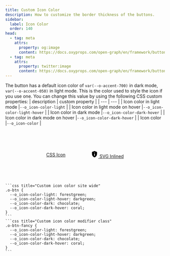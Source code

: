 ```yaml
---
title: Custom Icon Color
description: How to customize the border thickness of the buttons.
sidebar:
  label: Icon Color
  order: 140
head:
  - tag: meta
    attrs:
      property: og:image
      content: https://docs.oxyprops.com/open-graph/en/framework/buttons/custom-icon-color.png
  - tag: meta
    attrs:
      property: twitter:image
      content: https://docs.oxyprops.com/open-graph/en/framework/buttons/custom-icon-color.png
---
```



The button has a default icon color of `var(--o-accent-700)` in dark mode, `var(--o-accent-050)` in light mode. This is the color used to style the icon if you use one. You can change this value by using the following CSS custom properties:
| description | custom property |
| --- | --- |
| Icon color in light mode |<ClipboardCopy value="--o_icon-color-light:">`--o_icon-color-light`</ClipboardCopy> |
| Icon color in light mode on hover |<ClipboardCopy value="--o_icon-color-light-hover:">`--o_icon-color-light-hover`</ClipboardCopy> |
| Icon color in dark mode |<ClipboardCopy value="--o_icon-color-dark-hover:">`--o_icon-color-dark-hover`</ClipboardCopy> |
| Icon color in dark mode on hover |<ClipboardCopy value="--o_icon-color-dark-hover:">`--o_icon-color-dark-hover`</ClipboardCopy> |
| Icon color |<ClipboardCopy value="--o_icon-color:">`--o_icon-color`</ClipboardCopy> |

<div style="display: flex; flex-wrap: wrap; column-gap:5rem;row-gap:1rem; width:100%; justify-content: center; align-items: center;padding-block: 4rem;">
    <a href="#custom-icon-color" class="o-btn" style="--o_ink-shadow-light: none; --o_icon-color-light: forestgreen;--o_icon-color-light-hover: darkgreen;--o_icon-color-dark: chocolate;--o_icon-color-dark-hover: coral;">
        <span data-icon style="--o_data-icon: url('https://api.iconify.design/material-symbols/privacy-tip.svg') no-repeat center center / contain;"></span>
        <span>CSS Icon</span>
    </a>
    <a href="#custom-icon-color" class="o-btn" style="--o_ink-shadow-light: none; --o_icon-color-light: forestgreen;--o_icon-color-light-hover: darkgreen;--o_icon-color-dark: chocolate;--o_icon-color-dark-hover: coral;">
        <svg xmlns="http://www.w3.org/2000/svg" viewBox="0 0 24 24" width="24px" height="24px">
        <path d="M11 17h2v-6h-2v6Zm1-8q.425 0 .713-.288T13 8q0-.425-.288-.713T12 7q-.425 0-.713.288T11 8q0 .425.288.713T12 9Zm0 13q-3.475-.875-5.738-3.988T4 11.1V5l8-3l8 3v6.1q0 3.8-2.263 6.913T12 22Z"/>
    </svg>
        <span>SVG Inlined</span>
    </a>
</div>
    
    ```css title="Custom icon color site wide"
    .o-btn {
      --o_icon-color-light: forestgreen;
      --o_icon-color-light-hover: darkgreen;
      --o_icon-color-dark: chocolate;
      --o_icon-color-dark-hover: coral;
    }
    ```
    ```css title="Custom icon color modifier class"
    .o-btn-fancy {
      --o_icon-color-light: forestgreen;
      --o_icon-color-light-hover: darkgreen;
      --o_icon-color-dark: chocolate;
      --o_icon-color-dark-hover: coral;
    }
    ```